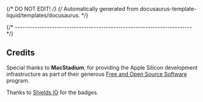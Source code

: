 {/* DO NOT EDIT! */}
{/* Automatically generated from docusaurus-template-liquid/templates/docusaurus. */}

{/* ------------------------------------------------------------------------ */}

## Credits

Special thanks to **MacStadium**, for providing the Apple Silicon
development infrastructure as part of their generous
[Free and Open Source Software](https://www.macstadium.com/company/opensource)
program.

Thanks to [Shields IO](https://shields.io) for the badges.
